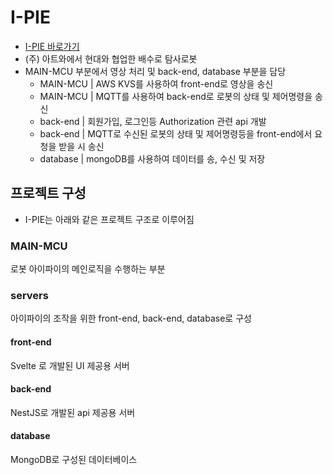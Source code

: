 
# I-PIE

- [I-PIE 바로가기](https://hyundai.artwa.kr/)
- (주) 아트와에서 현대와 협업한 배수로 탐사로봇
- MAIN-MCU 부분에서 영상 처리 및 back-end, database 부분을 담당
  - MAIN-MCU | AWS KVS를 사용하여 front-end로 영상을 송신
  - MAIN-MCU | MQTT를 사용하여 back-end로 로봇의 상태 및 제어명령을 송신
  - back-end | 회원가입, 로그인등 Authorization 관련 api 개발
  - back-end | MQTT로 수신된 로봇의 상태 및 제어명령등을 front-end에서 요청을 받을 시 송신
  - database | mongoDB를 사용하여 데이터를 송, 수신 및 저장

## 프로젝트 구성

- I-PIE는 아래와 같은 프로젝트 구조로 이루어짐

<FileTree>
  <FileTree.Folder name="I-PIE" defaultOpen>
    <FileTree.File name="MAIN-MCU" />
    <FileTree.Folder name="servers" defaultOpen>
      <FileTree.File name="front-end" />
      <FileTree.File name="back-end" />
      <FileTree.File name="database" />
    </FileTree.Folder>
  </FileTree.Folder>
</FileTree>

### MAIN-MCU

로봇 아이파이의 메인로직을 수행하는 부분

### servers

아이파이의 조작을 위한 front-end, back-end, database로 구성

#### front-end

Svelte 로 개발된 UI 제공용 서버

#### back-end

NestJS로 개발된 api 제공용 서버

#### database

MongoDB로 구성된 데이터베이스
